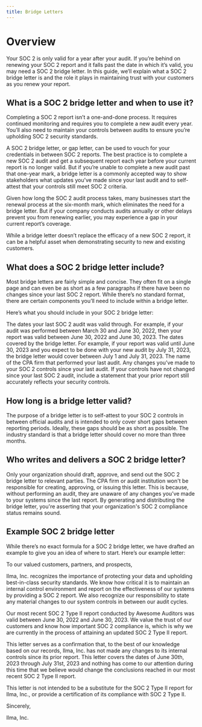 ```yaml
---
title: Bridge Letters
---
```


# Overview

Your SOC 2 is only valid for a year after your audit. If you’re behind on renewing your SOC 2 report and it falls past the date in which it’s valid, you may need a SOC 2 bridge letter. In this guide, we’ll explain what a SOC 2 bridge letter is and the role it plays in maintaining trust with your customers as you renew your report.

## What is a SOC 2 bridge letter and when to use it?

Completing a SOC 2 report isn’t a one-and-done process. It requires continued monitoring and requires you to complete a new audit every year. You’ll also need to maintain your controls between audits to ensure you’re upholding SOC 2 security standards.

A SOC 2 bridge letter, or gap letter, can be used to vouch for your credentials in between SOC 2 reports. The best practice is to complete a new SOC 2 audit and get a subsequent report each year before your current report is no longer valid. But if you’re unable to complete a new audit past that one-year mark, a bridge letter is a commonly accepted way to show stakeholders what updates you’ve made since your last audit and to self-attest that your controls still meet SOC 2 criteria.

Given how long the SOC 2 audit process takes, many businesses start the renewal process at the six-month mark, which eliminates the need for a bridge letter. But if your company conducts audits annually or other delays prevent you from renewing earlier, you may experience a gap in your current report’s coverage.

While a bridge letter doesn’t replace the efficacy of a new SOC 2 report, it can be a helpful asset when demonstrating security to new and existing customers.

## What does a SOC 2 bridge letter include?

Most bridge letters are fairly simple and concise. They often fit on a single page and can even be as short as a few paragraphs if there have been no changes since your last SOC 2 report. While there’s no standard format, there are certain components you’ll need to include within a bridge letter.


Here’s what you should include in your SOC 2 bridge letter:

The dates your last SOC 2 audit was valid through. For example, if your audit was performed between March 30 and June 30, 2022, then your report was valid between June 30, 2022 and June 30, 2023.
The dates covered by the bridge letter. For example, if your report was valid until June 30, 2023 and you expect to be done with your new audit by July 31, 2023, the bridge letter would cover between July 1 and July 31, 2023.
The name of the CPA firm that performed your last audit.
Any changes you’ve made to your SOC 2 controls since your last audit.
If your controls have not changed since your last SOC 2 audit, include a statement that your prior report still accurately reflects your security controls.

## How long is a bridge letter valid?

The purpose of a bridge letter is to self-attest to your SOC 2 controls in between official audits and is intended to only cover short gaps between reporting periods. Ideally, these gaps should be as short as possible. The industry standard is that a bridge letter should cover no more than three months.

## Who writes and delivers a SOC 2 bridge letter?

Only your organization should draft, approve, and send out the SOC 2 bridge letter to relevant parties. The CPA firm or audit institution won't be responsible for creating, approving, or issuing this letter. This is because, without performing an audit, they are unaware of any changes you’ve made to your systems since the last report. By generating and distributing the bridge letter, you're asserting that your organization's SOC 2 compliance status remains sound.

## Example SOC 2 bridge letter
While there’s no exact formula for a SOC 2 bridge letter, we have drafted an example to give you an idea of where to start. Here’s our example letter:

To our valued customers, partners, and prospects,

Ilma, Inc. recognizes the importance of protecting your data and upholding best-in-class security standards. We know how critical it is to maintain an internal control environment and report on the effectiveness of our systems by providing a SOC 2 report. We also recognize our responsibility to state any material changes to our system controls in between our audit cycles.

Our most recent SOC 2 Type II report conducted by Awesome Auditors was valid between June 30, 2022 and June 30, 2023. We value the trust of our customers and know how important SOC 2 compliance is, which is why we are currently in the process of attaining an updated SOC 2 Type II report.

This letter serves as a confirmation that, to the best of our knowledge based on our records, Ilma, Inc. has not made any changes to its internal controls since its prior report. This letter covers the dates of June 30th, 2023 through July 31st, 2023 and nothing has come to our attention during this time that we believe would change the conclusions reached in our most recent SOC 2 Type II report.

This letter is not intended to be a substitute for the SOC 2 Type II report for Ilma, Inc., or provide a certification of its compliance with SOC 2 Type II.

Sincerely,

Ilma, Inc.